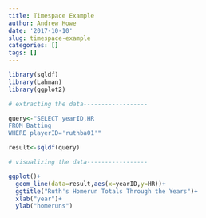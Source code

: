 ```yaml
---
title: Timespace Example
author: Andrew Howe
date: '2017-10-10'
slug: timespace-example
categories: []
tags: []
---
```


```r
library(sqldf)
library(Lahman)
library(ggplot2)
```

```r
# extracting the data------------------

query<-"SELECT yearID,HR
FROM Batting
WHERE playerID='ruthba01'"

result<-sqldf(query)

# visualizing the data-----------------

ggplot()+
  geom_line(data=result,aes(x=yearID,y=HR))+
  ggtitle("Ruth's Homerun Totals Through the Years")+
  xlab("year")+
  ylab("homeruns")
```

